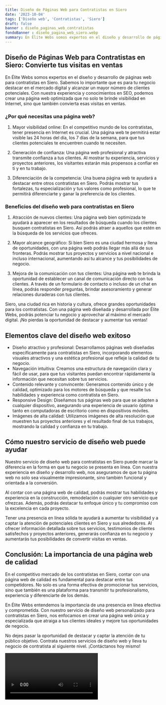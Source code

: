 ```yaml
---
title: Diseño de Páginas Web para Contratistas en Siero
date: '2023-10-04'
tags: ['Diseño web', 'Contratistas', 'Siero']
draft: false
banner : diseño_paginas_web_contratistas
fondoBanner : diseño_pagina_web_siero.webp
summary: En Élite Webs somos expertos en el diseño y desarrollo de páginas web para contratistas en Siero. Sabemos lo importante que es para tu negocio destacar en el mercado digital y alcanzar un mayor número de clientes potenciales. Con nuestra experiencia y conocimientos en SEO, podemos crear una página web optimizada que no solo te brinde visibilidad en Internet, sino que también convierta esas visitas en ventas.
---
```


## Diseño de Páginas Web para Contratistas en Siero: Convierte tus visitas en ventas

En Élite Webs somos expertos en el diseño y desarrollo de páginas web para contratistas en Siero. Sabemos lo importante que es para tu negocio destacar en el mercado digital y alcanzar un mayor número de clientes potenciales. Con nuestra experiencia y conocimientos en SEO, podemos crear una página web optimizada que no solo te brinde visibilidad en Internet, sino que también convierta esas visitas en ventas.

### ¿Por qué necesitas una página web?

1. Mayor visibilidad online: En el competitivo mundo de los contratistas, tener presencia en Internet es crucial. Una página web te permitirá estar visible las 24 horas del día, los 7 días de la semana, para que tus clientes potenciales te encuentren cuando te necesiten.

2. Generación de confianza: Una página web profesional y atractiva transmite confianza a tus clientes. Al mostrar tu experiencia, servicios y proyectos anteriores, los visitantes estarán más propensos a confiar en ti y en tu trabajo.

3. Diferenciación de la competencia: Una buena página web te ayudará a destacar entre otros contratistas en Siero. Podrás mostrar tus fortalezas, tu especialización y tus valores como profesional, lo que te permitirá diferenciarte y ganar la preferencia de los clientes.

### Beneficios del diseño web para contratistas en Siero

1. Atracción de nuevos clientes: Una página web bien optimizada te ayudará a aparecer en los resultados de búsqueda cuando los clientes busquen contratistas en Siero. Así podrás atraer a aquellos que estén en la búsqueda de los servicios que ofreces.

2. Mayor alcance geográfico: Si bien Siero es una ciudad hermosa y llena de oportunidades, con una página web podrás llegar más allá de sus fronteras. Podrás mostrar tus proyectos y servicios a nivel nacional e incluso internacional, aumentando así tu alcance y tus posibilidades de negocio.

3. Mejora de la comunicación con tus clientes: Una página web te brinda la oportunidad de establecer un canal de comunicación directo con tus clientes. A través de un formulario de contacto o incluso de un chat en línea, podrás responder preguntas, brindar asesoramiento y generar relaciones duraderas con tus clientes.

Siero, una ciudad rica en historia y cultura, ofrece grandes oportunidades para los contratistas. Con una página web diseñada y desarrollada por Élite Webs, podrás potenciar tu negocio y aprovechar al máximo el mercado digital. ¡No pierdas la oportunidad de destacar y aumentar tus ventas!

<GifSeo />

<Cta />

## Elementos clave del diseño web exitoso

- Diseño atractivo y profesional: Desarrollamos páginas web diseñadas específicamente para contratistas en Siero, incorporando elementos visuales atractivos y una estética profesional que refleje la calidad de tu negocio.
- Navegación intuitiva: Creamos una estructura de navegación clara y fácil de usar, para que tus visitantes puedan encontrar rápidamente la información que necesitan sobre tus servicios.
- Contenido relevante y convincente: Generamos contenido único y de calidad, optimizado para los motores de búsqueda y que resalte tus habilidades y experiencia como contratista en Siero.
- Responsive Design: Diseñamos tus páginas web para que se adapten a cualquier dispositivo, asegurando una experiencia de usuario óptima tanto en computadoras de escritorio como en dispositivos móviles.
- Imágenes de alta calidad: Utilizamos imágenes de alta resolución que muestren tus proyectos anteriores y el resultado final de tus trabajos, mostrando la calidad y confianza en tu trabajo.

## Cómo nuestro servicio de diseño web puede ayudar

Nuestro servicio de diseño web para contratistas en Siero puede marcar la diferencia en la forma en que tu negocio se presenta en línea. Con nuestra experiencia en diseño y desarrollo web, nos aseguramos de que tu página web no solo sea visualmente impresionante, sino también funcional y orientada a la conversión.

Al contar con una página web de calidad, podrás mostrar tus habilidades y experiencia en la construcción, remodelación o cualquier otro servicio que ofrezcas. Además, podrás destacar tu enfoque único y tu compromiso con la excelencia en cada proyecto.

Tener una presencia en línea sólida te ayudará a aumentar tu visibilidad y a captar la atención de potenciales clientes en Siero y sus alrededores. Al ofrecer información detallada sobre tus servicios, testimonios de clientes satisfechos y proyectos anteriores, generarás confianza en tu negocio y aumentarás tus posibilidades de convertir visitas en ventas.

## Conclusión: La importancia de una página web de calidad

En el competitivo mercado de los contratistas en Siero, contar con una página web de calidad es fundamental para destacar entre tus competidores. No solo es una forma efectiva de promocionar tus servicios, sino que también es una plataforma para transmitir tu profesionalismo, experiencia y diferenciarte de los demás.

En Élite Webs entendemos la importancia de una presencia en línea efectiva y comprometida. Con nuestro servicio de diseño web personalizado para contratistas en Siero, nos enfocamos en crear una página web única y especializada que atraiga a tus clientes ideales y mejore tus oportunidades de negocio.

No dejes pasar la oportunidad de destacar y captar la atención de tu público objetivo. Contrata nuestros servicios de diseño web y lleva tu negocio de contratista al siguiente nivel. ¡Contáctanos hoy mismo!

<Video />

<CtaBot job='Contratistas' city='Siero'/>

<Gmaps query='Siero+españa+maps' />